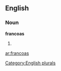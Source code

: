 ==English==

===Noun===
'''francoas'''

# {{plural of|[[francoa]]}}

[[Category:English plurals]]

[[ar:francoas]]